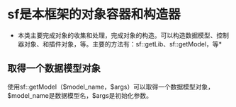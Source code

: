 =sf是本框架的对象容器和构造器=
*本类主要完成对象的收集和处理，完成对象的构造。可以构造数据模型、控制器对象、和插件对象，等。主要的方法有：sf::getLib、sf::getModel，等*
==取得一个数据模型对象==
使用sf::getModel（$model_name，$args）可以取得一个数据模型对象，$model_name是数据模型名，$args是初始化参数。
{{{sf::getModel("demo")->selectAll();}}}